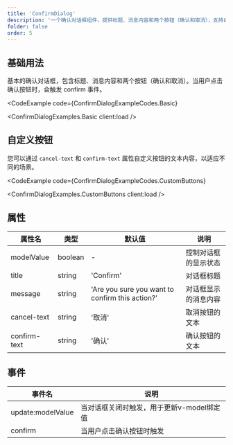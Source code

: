 ```yaml
---
title: 'ConfirmDialog'
description: '一个确认对话框组件，提供标题、消息内容和两个按钮（确认和取消），支持自定义按钮文本'
folder: false
order: 5
---
```



## 基础用法

基本的确认对话框，包含标题、消息内容和两个按钮（确认和取消）。当用户点击确认按钮时，会触发 confirm 事件。

<CodeExample
  code={ConfirmDialogExampleCodes.Basic}
>
  <ConfirmDialogExamples.Basic client:load />
</CodeExample>

## 自定义按钮

您可以通过 `cancel-text` 和 `confirm-text` 属性自定义按钮的文本内容，以适应不同的场景。

<CodeExample
  code={ConfirmDialogExampleCodes.CustomButtons}
>
  <ConfirmDialogExamples.CustomButtons client:load />
</CodeExample>

## 属性

| 属性名 | 类型 | 默认值 | 说明 |
| --- | --- | --- | --- |
| modelValue | boolean | - | 控制对话框的显示状态 |
| title | string | 'Confirm' | 对话框标题 |
| message | string | 'Are you sure you want to confirm this action?' | 对话框显示的消息内容 |
| cancel-text | string | '取消' | 取消按钮的文本 |
| confirm-text | string | '确认' | 确认按钮的文本 |

## 事件

| 事件名 | 说明 |
| --- | --- |
| update:modelValue | 当对话框关闭时触发，用于更新v-model绑定值 |
| confirm | 当用户点击确认按钮时触发 | 
